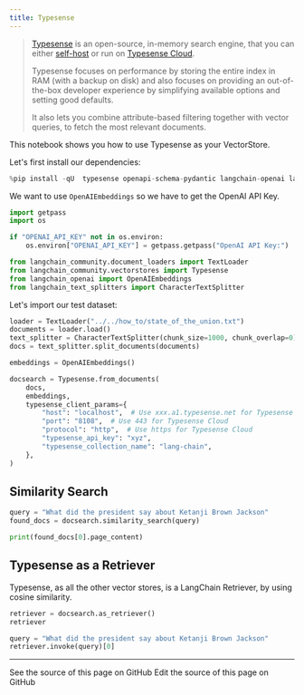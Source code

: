```yaml
---
title: Typesense
---
```


> [Typesense](https://typesense.org) is an open-source, in-memory search engine, that you can either [self-host](https://typesense.org/docs/guide/install-typesense#option-2-local-machine-self-hosting) or run on [Typesense Cloud](https://cloud.typesense.org/).
>
> Typesense focuses on performance by storing the entire index in RAM (with a backup on disk) and also focuses on providing an out-of-the-box developer experience by simplifying available options and setting good defaults.
>
> It also lets you combine attribute-based filtering together with vector queries, to fetch the most relevant documents.

This notebook shows you how to use Typesense as your VectorStore.

Let's first install our dependencies:

```python
%pip install -qU  typesense openapi-schema-pydantic langchain-openai langchain-community tiktoken
```

We want to use `OpenAIEmbeddings` so we have to get the OpenAI API Key.

```python
import getpass
import os

if "OPENAI_API_KEY" not in os.environ:
    os.environ["OPENAI_API_KEY"] = getpass.getpass("OpenAI API Key:")
```

```python
from langchain_community.document_loaders import TextLoader
from langchain_community.vectorstores import Typesense
from langchain_openai import OpenAIEmbeddings
from langchain_text_splitters import CharacterTextSplitter
```

Let's import our test dataset:

```python
loader = TextLoader("../../how_to/state_of_the_union.txt")
documents = loader.load()
text_splitter = CharacterTextSplitter(chunk_size=1000, chunk_overlap=0)
docs = text_splitter.split_documents(documents)

embeddings = OpenAIEmbeddings()
```

```python
docsearch = Typesense.from_documents(
    docs,
    embeddings,
    typesense_client_params={
        "host": "localhost",  # Use xxx.a1.typesense.net for Typesense Cloud
        "port": "8108",  # Use 443 for Typesense Cloud
        "protocol": "http",  # Use https for Typesense Cloud
        "typesense_api_key": "xyz",
        "typesense_collection_name": "lang-chain",
    },
)
```

## Similarity Search

```python
query = "What did the president say about Ketanji Brown Jackson"
found_docs = docsearch.similarity_search(query)
```

```python
print(found_docs[0].page_content)
```

## Typesense as a Retriever

Typesense, as all the other vector stores, is a LangChain Retriever, by using cosine similarity.

```python
retriever = docsearch.as_retriever()
retriever
```

```python
query = "What did the president say about Ketanji Brown Jackson"
retriever.invoke(query)[0]
```

---

<CardGroup cols={2}>
  <Card title="View Source" icon="eye" href="https://github.com/langchain-ai/docs/blob/main/src/oss/python/integrations/vectorstores/typesense.mdx">
    See the source of this page on GitHub
  </Card>
  <Card title="Edit Source" icon="pen-to-square" href="https://github.com/langchain-ai/docs/edit/main/src/oss/python/integrations/vectorstores/typesense.mdx">
    Edit the source of this page on GitHub
  </Card>
</CardGroup>
